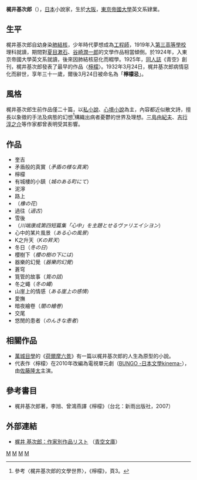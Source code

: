 {{Infobox writer <!-- for more information see [[:Template:Infobox_writer/doc|:Template:Infobox writer/doc]] -->
| name        = 梶井 基次郎
| image       = Motojirō Kajii.jpg<!--CLICK IMAGE TO SEE FAIR-USE NOTICE-->
| imagesize   = 200px <!--CLICK IMAGE TO SEE FAIR-USE NOTICE-->
| caption     = 梶井基次郎
| pseudonym   = <!--NONE-->
| birth_date  = {{Birth date|1901|2|17}}
| birth_place = [[日本|日本]][[大阪府|大阪府]][[大阪市|大阪市]][[西區_(大阪市)|西區]]
| death_date  = {{Death date and age|1932|3|24|1901|2|17}}
| death_place = [[日本|日本]][[大阪府|大阪府]][[大阪市|大阪市]][[住吉區|住吉區]]
| resting_place = 
| occupation  = [[作家|作家]]
| language      = 日本
| nationality = {{JPN}}
| ethnicity     = 日本
| citizenship   = 
| education     = 
| alma_mater    = [[東京帝國大學|東京帝國大學]] (肄業)
| period      = 1925 – 1932 <!--PUBLICATIONS-->
| genre       = [[私小說|私小說]]、[[心境小說|心境小說]]
| subject     = <!--NON-FICTION WRITERS ONLY-->
| movement    = ([[私小說|私小說]]<ref>[[I_Novel|I-Novel]] wasn't an active literary movement ''per se'' but an emerging new genre in Japan, informally grouping the first authors who decided to use it.</ref>)
| notableworks  =  [[檸檬_(小說)|檸檬]] (1925)
| spouse        =  無
| partner       = 
| children      =  無
| relatives     = 
| influences  = [[森鷗外|森鷗外]]、[[夏目漱石|夏目漱石]], [[志賀直哉|志賀直哉]]、[[川端康成|川端康成]], [[佐藤春夫|佐藤春夫]]、[[武田麟太郎|武田麟太郎]]、[[井原西鶴|井原西鶴]], [[夏尔·波德莱尔|夏尔·波德莱尔]]<ref>Stephen DODD, "Dark pleasures: Baudelaire in the work of KAJII Motojirō", 2005</ref>, [[米夏·艾尔曼|米夏·艾尔曼]], [[保羅·塞尚|保羅·塞尚]]<ref name="album">{{cite book |title= 新潮日本文学アルバム27 梶井基次郎|trans_title = Shincho Japanese literature Album 27 Motojirō Kajii|year= 1985| publisher= [[Shinchosha|Shinchosha]]|location= | language= ja|isbn=  }}</ref><!--FROM TRAVEL DIARY "The Narrow Road to the Deep North"--> <BR /> [[海因里希·海涅|海因里希·海涅]], [[拉弗格|拉弗格]]（Jules Laforgue），[[詹姆斯·喬伊斯|詹姆斯·喬伊斯]]<!--FOR "A Fly in Winter"-->, [[法蘭茲·卡夫卡|法蘭茲·卡夫卡]]<!--FOR "The Ascension of K"-->, 西方[[現代主義|現代主義]]
| influenced  = [[外村繁|外村繁]]、[[淀野隆三|淀野隆三]]、[[三好達治|三好達治]]、[[北川冬彦|北川冬彦]]、[[小館善四郎|小館善四郎]]、[[吉村昭|吉村昭]]<ref name="album"/>日本[[現代主義|現代主義]], [[柘植義春|柘植義春]]<ref>Beatrice MARECHAL, [http://www.tcj.com/sp2005/tsuge.html "The Influential Manga of Yoshiharu Tsuge"] {{Wayback|url=http://www.tcj.com/sp2005/tsuge.html |date=20090212233747 }}, 2005, ''The Comics Journal 2005 Special Edition''</ref> ([[劇畫|劇畫]]與[[Garo|Garo]])
| awards        = 
| signature     = 
| signature_alt = 
| website       = <!-- www.example.com -->
| portaldisp    = 
}}

'''梶井基次郎'''（{{bd|1901年|2月17日|1932年|3月24日}}），[[日本|日本]]小說家，生於[[大阪市|大阪]]，[[東京帝國大學|東京帝國大學]]英文系肄業。

==生平==
梶井基次郎自幼身染[[肺結核|肺結核]]，少年時代夢想成為[[工程師|工程師]]，1919年入[[舊制第三高等學校_(日本)|第三高等學校]]理科就讀，期間對[[夏目漱石|夏目漱石]]、[[谷崎潤一郎|谷崎潤一郎]]的文學作品相當傾倒。於1924年，入東京帝國大學英文系就讀，後來因肺結核惡化而輟學。1925年，[[同人誌|同人誌]]《青空》創刊，梶井基次郎發表了最早的作品〈[[檸檬_(小說)|檸檬]]〉。1932年3月24日，梶井基次郎病情惡化而辭世，享年三十一歲，爾後3月24日被命名為「'''檸檬忌'''」。

==風格==
梶井基次郎生前作品僅二十篇，以[[私小說|私小說]]、[[心境小說|心境小說]]為主，內容都近似散文詩，擅長以象徵的手法及病態的幻想<ref>參考〈梶井基次郎的文學世界〉，《檸檬》，頁3。</ref>構織出病者憂鬱的世界及理想。[[三島由紀夫|三島由紀夫]]、[[吉行淳之介|吉行淳之介]]等作家都曾表明受其影響。

==作品==
*奎吉
*矛盾般的真實（''矛盾の様な真実''）
*檸檬
*有城樓的小鎮（''城のある町にて''）
*泥濘
*路上
*（''橡の花''）
*過往（''過古''）
*雪後
*（''川端康成第四短篇集「心中」を主題とせるヴァリエイシヨン''）
*心中的某片風景（''ある心の風景''）
*K之升天（''Kの昇天''）
*冬日（''冬の日''）
*櫻樹下（''櫻の樹の下には''）
*器樂的幻覺（''器樂的幻覺''）
*蒼穹
*筧管的故事（''筧の話''）
*冬之蠅（''冬の蠅''）
*山崖上的情感（''ある崖上の感情''）
*愛撫
*暗夜繪卷（''闇の繪巻''）
*交尾
*悠閒的患者（''のんきな患者''）

==相關作品==
*[[萬城目學|萬城目學]]的《[[鴨川荷爾摩#.E8.8D.B7.E7.88.BE.E6.91.A9.E5.85.AD.E6.99.AF|荷爾摩六景]]》有一篇以梶井基次郎的人生為原型的小說。
*代表作〈檸檬〉在2010年改編為電視單元劇（[[BUNGO_-日本文學kinema-|BUNGO -日本文學kinema-]]），由[[佐藤隆太|佐藤隆太]]主演。

==參考書目==
{{reflist}}
*梶井基次郎著，李旭、曾鴻燕譯《檸檬》（台北：新雨出版社，2007）

==外部連結==
*[http://www.aozora.gr.jp/index_pages/person74.html 梶井 基次郎：作家別作品リスト] {{Wayback|url=http://www.aozora.gr.jp/index_pages/person74.html |date=20120120045446 }}（[[青空文庫|青空文庫]]）


{{Authority control}}
[[Category:大阪府出身人物|M]]
[[Category:三重縣出身人物|M]]
[[Category:日本小说家|M]]
[[Category:東京大學校友|M]]